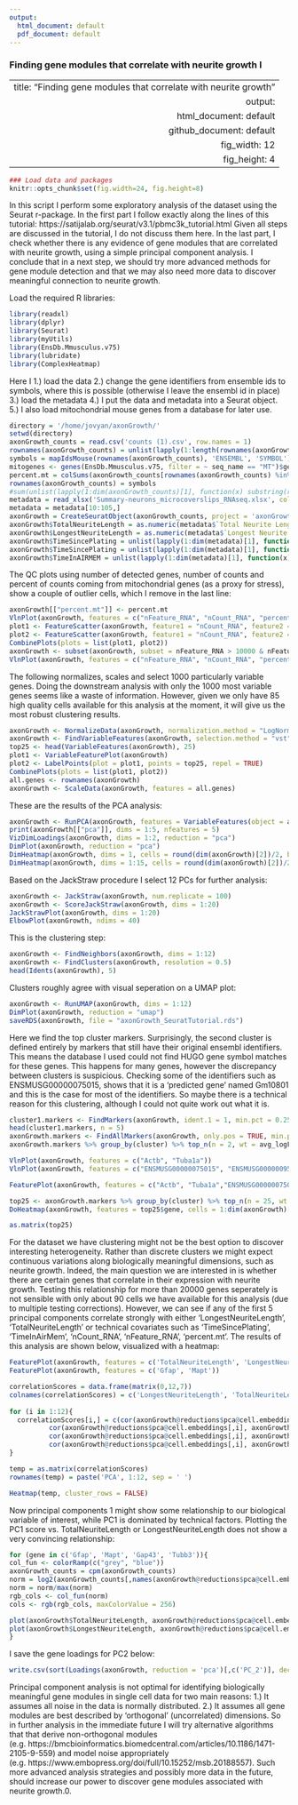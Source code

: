 ```yaml
---
output:
  html_document: default
  pdf_document: default
---
```

### Finding gene modules that correlate with neurite growth I

---
  title: "Finding gene modules that correlate with neurite growth"
output:
  html_document: default
github_document: default
fig_width: 12
fig_height: 4 
---
  
```r
### Load data and packages
knitr::opts_chunk$set(fig.width=24, fig.height=8) 

```

In this script I perform some exploratory analysis of the dataset using the Seurat r-package. In the first part I follow exactly along the lines of this tutorial: https://satijalab.org/seurat/v3.1/pbmc3k_tutorial.html
Given all steps are discussed in the tutorial, I do not discuss them here. In the last part, I check whether there is any evidence of gene modules that are correlated with neurite growth, using a simple principal component analysis. I conclude that in a next step, we should try more advanced methods for gene module detection and that we may also need more data to discover meaningful connection to neurite growth.

Load the required R libraries:
```r
library(readxl)
library(dplyr)
library(Seurat)
library(myUtils)
library(EnsDb.Mmusculus.v75)
library(lubridate)
library(ComplexHeatmap)
```

Here I 1.) load the data 2.) change the gene identifiers from ensemble ids to symbols, where this is possible (otherwise I leave the ensembl id in place) 3.) load the metadata 4.) I put the data and metadata into a Seurat object. 5.) I also load mitochondrial mouse genes from a database for later use.
```r
directory = '/home/jovyan/axonGrowth/'
setwd(directory)
axonGrowth_counts = read.csv('counts (1).csv', row.names = 1)
rownames(axonGrowth_counts) = unlist(lapply(1:length(rownames(axonGrowth_counts)), function(x) strsplit(rownames(axonGrowth_counts)[x], split = '\\.')[[1]][1]))
symbols = mapIdsMouse(rownames(axonGrowth_counts), 'ENSEMBL', 'SYMBOL')
mitogenes <- genes(EnsDb.Mmusculus.v75, filter = ~ seq_name == "MT")$gene_id
percent.mt = colSums(axonGrowth_counts[rownames(axonGrowth_counts) %in% mitogenes,])/colSums(axonGrowth_counts)
rownames(axonGrowth_counts) = symbols
#sum(unlist(lapply(1:dim(axonGrowth_counts)[1], function(x) substring(rownames(axonGrowth_counts)[x], 1,3))) != 'ENS')/dim(axonGrowth_counts)[1]
metadata = read_xlsx('Summary-neurons_microcoverslips_RNAseq.xlsx', col_types = c('text', 'text', 'date', 'date', 'date', 'date', 'date', rep('text', 7)), skip = 1)
metadata = metadata[10:105,]
axonGrowth = CreateSeuratObject(axonGrowth_counts, project = 'axonGrowth', min.cells = 0, min.features = 0)
axonGrowth$TotalNeuriteLength = as.numeric(metadata$`Total Neurite Length (um)`)
axonGrowth$LongestNeuriteLength = as.numeric(metadata$`Longest Neurite Length (um)`)
axonGrowth$TimeSincePlating = unlist(lapply(1:dim(metadata)[1], function(x) interval(ymd_hms(metadata$`Time of plating (mm/dd/yyyy hh:mm)`[x]), ymd_hms(metadata$`Cell collection time (mm/dd/yyyy hh:mm)`[x]))/dhours(1)))
axonGrowth$TimeSincePlating = unlist(lapply(1:dim(metadata)[1], function(x) interval(ymd_hms(metadata$`Time of plating (mm/dd/yyyy hh:mm)`[x]), ymd_hms(metadata$`Cell collection time (mm/dd/yyyy hh:mm)`[x]))/dhours(1)))
axonGrowth$TimeInAIRMEM = unlist(lapply(1:dim(metadata)[1], function(x) interval(ymd_hms(metadata$`AIR-MEM change (mm/dd/yyyy hh:mm)`[x]), ymd_hms(metadata$`Cell collection time (mm/dd/yyyy hh:mm)`[x]))/dhours(1)))
```

The QC plots using number of detected genes, number of counts and percent of counts coming from mitochondrial genes (as a proxy for stress), show a couple of outlier cells, which I remove in the last line:

```r

axonGrowth[["percent.mt"]] <- percent.mt
VlnPlot(axonGrowth, features = c("nFeature_RNA", "nCount_RNA", "percent.mt"), ncol = 3)
plot1 <- FeatureScatter(axonGrowth, feature1 = "nCount_RNA", feature2 = "percent.mt")
plot2 <- FeatureScatter(axonGrowth, feature1 = "nCount_RNA", feature2 = "nFeature_RNA")
CombinePlots(plots = list(plot1, plot2))
axonGrowth <- subset(axonGrowth, subset = nFeature_RNA > 10000 & nFeature_RNA < 20000 & percent.mt < 2.5 & nCount_RNA > 10^5 & nCount_RNA < 10^6)
VlnPlot(axonGrowth, features = c("nFeature_RNA", "nCount_RNA", "percent.mt"), ncol = 3)

```

The following normalizes, scales and select 1000 particularly variable genes. Doing the downstream analysis with only the 1000 most variable genes seems like a waste of information. However, given we only have 85 high quality cells available for this analysis at the moment, it will give us the most robust clustering results. 

```r
axonGrowth <- NormalizeData(axonGrowth, normalization.method = "LogNormalize", scale.factor = 10000)
axonGrowth <- FindVariableFeatures(axonGrowth, selection.method = "vst", nfeatures = 1000)
top25 <- head(VariableFeatures(axonGrowth), 25)
plot1 <- VariableFeaturePlot(axonGrowth)
plot2 <- LabelPoints(plot = plot1, points = top25, repel = TRUE)
CombinePlots(plots = list(plot1, plot2))
all.genes <- rownames(axonGrowth)
axonGrowth <- ScaleData(axonGrowth, features = all.genes)
```

These are the results of the PCA analysis:

```r
axonGrowth <- RunPCA(axonGrowth, features = VariableFeatures(object = axonGrowth))
print(axonGrowth[["pca"]], dims = 1:5, nfeatures = 5)
VizDimLoadings(axonGrowth, dims = 1:2, reduction = "pca")
DimPlot(axonGrowth, reduction = "pca")
DimHeatmap(axonGrowth, dims = 1, cells = round(dim(axonGrowth)[2])/2, balanced = TRUE)
DimHeatmap(axonGrowth, dims = 1:15, cells = round(dim(axonGrowth)[2])/2, balanced = TRUE)
```

Based on the JackStraw procedure I select 12 PCs for further analysis:

```r
axonGrowth <- JackStraw(axonGrowth, num.replicate = 100)
axonGrowth <- ScoreJackStraw(axonGrowth, dims = 1:20)
JackStrawPlot(axonGrowth, dims = 1:20)
ElbowPlot(axonGrowth, ndims = 40)
```

This is the clustering step:

```r
axonGrowth <- FindNeighbors(axonGrowth, dims = 1:12)
axonGrowth <- FindClusters(axonGrowth, resolution = 0.5)
head(Idents(axonGrowth), 5)
```

Clusters roughly agree with visual seperation on a UMAP plot:

```r
axonGrowth <- RunUMAP(axonGrowth, dims = 1:12)
DimPlot(axonGrowth, reduction = "umap")
saveRDS(axonGrowth, file = "axonGrowth_SeuratTutorial.rds")
```

Here we find the top cluster markers. Surprisingly, the second cluster is defined entirely by markers that still have their original ensembl identifiers. This means the database I used could not find HUGO gene symbol matches for these genes. This happens for many genes, however the discrepancy between clusters is suspicious. Checking some of the identifiers such as ENSMUSG00000075015, shows that it is a 'predicted gene' named Gm10801 and this is the case for most of the identifiers. So maybe there is a technical reason for this clustering, although I could not quite work out what it is.

```r
cluster1.markers <- FindMarkers(axonGrowth, ident.1 = 1, min.pct = 0.25)
head(cluster1.markers, n = 5)
axonGrowth.markers <- FindAllMarkers(axonGrowth, only.pos = TRUE, min.pct = 0.25, logfc.threshold = 0.25)
axonGrowth.markers %>% group_by(cluster) %>% top_n(n = 2, wt = avg_logFC)

VlnPlot(axonGrowth, features = c("Actb", "Tuba1a"))
VlnPlot(axonGrowth, features = c("ENSMUSG00000075015", "ENSMUSG00000095186"), slot = "counts", log = TRUE)

FeaturePlot(axonGrowth, features = c("Actb", "Tuba1a","ENSMUSG00000075015", "ENSMUSG00000095186"))

top25 <- axonGrowth.markers %>% group_by(cluster) %>% top_n(n = 25, wt = avg_logFC)
DoHeatmap(axonGrowth, features = top25$gene, cells = 1:dim(axonGrowth)[2] + NoLegend())

as.matrix(top25)
```

For the dataset we have clustering might not be the best option to discover interesting heterogeneity. Rather than discrete clusters we might expect continuous variations along biologically meaningful dimensions, such as neurite growth. Indeed, the main question we are interested in is whether there are certain genes that correlate in their expression with neurite growth. Testing this relationship for more than 20000 genes seperately is not sensible with only about 90 cells we have available for this analysis (due to multiple testing corrections). However, we can see if any of the first 5 principal components correlate strongly with either 'LongestNeuriteLength', 'TotalNeuriteLength' or technical covariates such as 'TimeSincePlating', 'TimeInAirMem', 'nCount_RNA', 'nFeature_RNA', 'percent.mt'. The results of this analysis are shown below, visualized with a heatmap:

```r
FeaturePlot(axonGrowth, features = c('TotalNeuriteLength', 'LongestNeuriteLength'))
FeaturePlot(axonGrowth, features = c('Gfap', 'Mapt'))

correlationScores = data.frame(matrix(0,12,7))
colnames(correlationScores) = c('LongestNeuriteLength', 'TotalNeuriteLength', 'TimeSincePlating', 'TimeInAirMem', 'nCount_RNA', 'nFeature_RNA', 'percent.mt')
  
for (i in 1:12){
  correlationScores[i,] = c(cor(axonGrowth@reductions$pca@cell.embeddings[,i], axonGrowth$LongestNeuriteLength, use = "complete.obs"), cor(axonGrowth@reductions$pca@cell.embeddings[,i], axonGrowth$TotalNeuriteLength, use = "complete.obs"),
          cor(axonGrowth@reductions$pca@cell.embeddings[,i], axonGrowth$TimeSincePlating, use = "complete.obs"),cor(axonGrowth@reductions$pca@cell.embeddings[,i], axonGrowth$TimeInAIRMEM, use = "complete.obs"),
          cor(axonGrowth@reductions$pca@cell.embeddings[,i], axonGrowth$nCount_RNA, use = "complete.obs"),cor(axonGrowth@reductions$pca@cell.embeddings[,i], axonGrowth$nFeature_RNA, use = "complete.obs"),
          cor(axonGrowth@reductions$pca@cell.embeddings[,i], axonGrowth$percent.mt, use = "complete.obs"))
}

temp = as.matrix(correlationScores)
rownames(temp) = paste('PCA', 1:12, sep = ' ')

Heatmap(temp, cluster_rows = FALSE)
```

Now principal components 1 might show some relationship to our biological variable of interest, while PC1 is dominated by technical factors. Plotting the PC1 score vs. TotalNeuriteLength or LongestNeuriteLength does not show a very convincing relationship:

```r
for (gene in c('Gfap', 'Mapt', 'Gap43', 'Tubb3')){
col_fun <- colorRamp(c("grey", "blue"))
axonGrowth_counts = cpm(axonGrowth_counts)
norm = log2(axonGrowth_counts[,names(axonGrowth@reductions$pca@cell.embeddings[,1])][gene,] + 1)
norm = norm/max(norm)
rgb_cols <- col_fun(norm)
cols <- rgb(rgb_cols, maxColorValue = 256)

plot(axonGrowth$TotalNeuriteLength, axonGrowth@reductions$pca@cell.embeddings[,1], col = cols, pch = '.', cex = 10, ylab = 'PCA1-score', xlab = 'TotalNeuriteLength', main = gene)
plot(axonGrowth$LongestNeuriteLength, axonGrowth@reductions$pca@cell.embeddings[,1], col = cols,  pch = '.', cex = 10, ylab = 'PCA1-score', xlab = 'LongestNeuriteLength', main = gene)
}
```

I save the gene loadings for PC2 below:

```r
write.csv(sort(Loadings(axonGrowth, reduction = 'pca')[,c('PC_2')], decreasing = TRUE), file = 'PC2_loadings.csv')
```

Principal component analysis is not optimal for identifying biologically meaningful gene modules in single cell data for two main reasons: 1.) It assumes all noise in the data is normally distributed. 2.) It assumes all gene modules are best described by 'orthogonal' (uncorrelated) dimensions. So in further analysis in the immediate future I will try alternative algorithms that that derive non-orthogonal modules (e.g. https://bmcbioinformatics.biomedcentral.com/articles/10.1186/1471-2105-9-559) and model noise appropriately (e.g. https://www.embopress.org/doi/full/10.15252/msb.20188557). Such more advanced analysis strategies and possibly more data in the future, should increase our power to discover gene modules associated with neurite growth.0.








